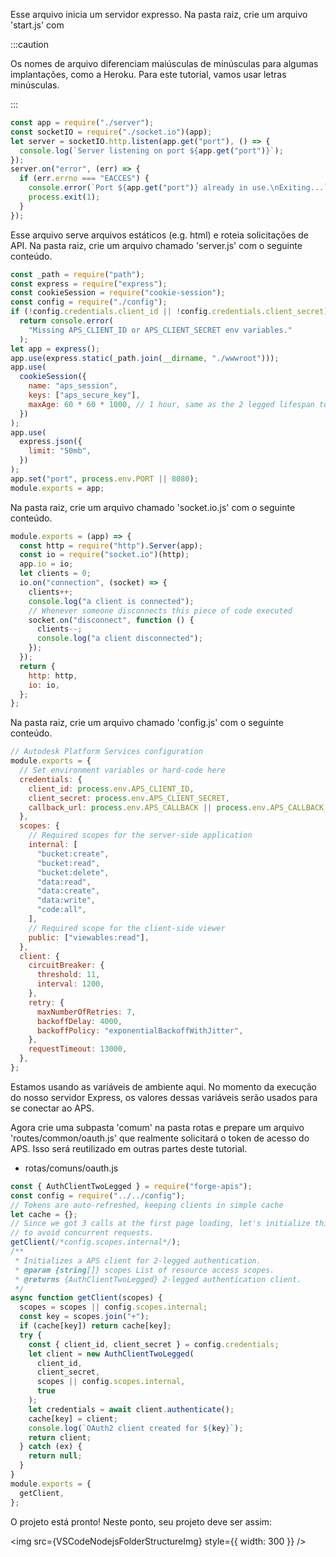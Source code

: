 
Esse arquivo inicia um servidor expresso. Na pasta raiz, crie um arquivo 'start.js' com



:::caution

Os nomes de arquivo diferenciam maiúsculas de minúsculas para algumas implantações, como a Heroku. Para este tutorial, vamos usar letras minúsculas.


:::



```js title=start.js
const app = require("./server");
const socketIO = require("./socket.io")(app);
let server = socketIO.http.listen(app.get("port"), () => {
  console.log(`Server listening on port ${app.get("port")}`);
});
server.on("error", (err) => {
  if (err.errno === "EACCES") {
    console.error(`Port ${app.get("port")} already in use.\nExiting...`);
    process.exit(1);
  }
});
```

Esse arquivo serve arquivos estáticos (e.g. html) e roteia solicitações de API. Na pasta raiz, crie um arquivo chamado 'server.js' com o seguinte conteúdo.

```js title=server.js
const _path = require("path");
const express = require("express");
const cookieSession = require("cookie-session");
const config = require("./config");
if (!config.credentials.client_id || !config.credentials.client_secret)
  return console.error(
    "Missing APS_CLIENT_ID or APS_CLIENT_SECRET env variables."
  );
let app = express();
app.use(express.static(_path.join(__dirname, "./wwwroot")));
app.use(
  cookieSession({
    name: "aps_session",
    keys: ["aps_secure_key"],
    maxAge: 60 * 60 * 1000, // 1 hour, same as the 2 legged lifespan token
  })
);
app.use(
  express.json({
    limit: "50mb",
  })
);
app.set("port", process.env.PORT || 8080);
module.exports = app;
```

Na pasta raiz, crie um arquivo chamado 'socket.io.js' com o seguinte conteúdo.

```js title=socket.io.js
module.exports = (app) => {
  const http = require("http").Server(app);
  const io = require("socket.io")(http);
  app.io = io;
  let clients = 0;
  io.on("connection", (socket) => {
    clients++;
    console.log("a client is connected");
    // Whenever someone disconnects this piece of code executed
    socket.on("disconnect", function () {
      clients--;
      console.log("a client disconnected");
    });
  });
  return {
    http: http,
    io: io,
  };
};
```

Na pasta raiz, crie um arquivo chamado 'config.js' com o seguinte conteúdo.

```js title=config.js
// Autodesk Platform Services configuration
module.exports = {
  // Set environment variables or hard-code here
  credentials: {
    client_id: process.env.APS_CLIENT_ID,
    client_secret: process.env.APS_CLIENT_SECRET,
    callback_url: process.env.APS_CALLBACK || process.env.APS_CALLBACK_URL,
  },
  scopes: {
    // Required scopes for the server-side application
    internal: [
      "bucket:create",
      "bucket:read",
      "bucket:delete",
      "data:read",
      "data:create",
      "data:write",
      "code:all",
    ],
    // Required scope for the client-side viewer
    public: ["viewables:read"],
  },
  client: {
    circuitBreaker: {
      threshold: 11,
      interval: 1200,
    },
    retry: {
      maxNumberOfRetries: 7,
      backoffDelay: 4000,
      backoffPolicy: "exponentialBackoffWithJitter",
    },
    requestTimeout: 13000,
  },
};
```

Estamos usando as variáveis de ambiente aqui. No momento da execução do nosso servidor Express, os valores dessas variáveis serão usados para se conectar ao APS.

Agora crie uma subpasta 'comum' na pasta rotas e prepare um arquivo 'routes/common/oauth.js' que realmente solicitará o token de acesso do APS. Isso será reutilizado em outras partes deste tutorial.

- rotas/comuns/oauth.js

```js title=oauth.js
const { AuthClientTwoLegged } = require("forge-apis");
const config = require("../../config");
// Tokens are auto-refreshed, keeping clients in simple cache
let cache = {};
// Since we got 3 calls at the first page loading, let's initialize this one now,
// to avoid concurrent requests.
getClient(/*config.scopes.internal*/);
/**
 * Initializes a APS client for 2-legged authentication.
 * @param {string[]} scopes List of resource access scopes.
 * @returns {AuthClientTwoLegged} 2-legged authentication client.
 */
async function getClient(scopes) {
  scopes = scopes || config.scopes.internal;
  const key = scopes.join("+");
  if (cache[key]) return cache[key];
  try {
    const { client_id, client_secret } = config.credentials;
    let client = new AuthClientTwoLegged(
      client_id,
      client_secret,
      scopes || config.scopes.internal,
      true
    );
    let credentials = await client.authenticate();
    cache[key] = client;
    console.log(`OAuth2 client created for ${key}`);
    return client;
  } catch (ex) {
    return null;
  }
}
module.exports = {
  getClient,
};
```

O projeto está pronto! Neste ponto, seu projeto deve ser assim:

<img src={VSCodeNodejsFolderStructureImg} style={{ width: 300 }} />
